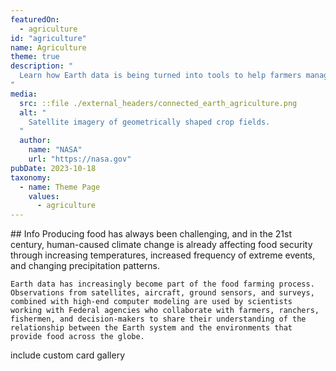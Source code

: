 ```yaml
---
featuredOn:
  - agriculture
id: "agriculture"
name: Agriculture
theme: true
description: "
  Learn how Earth data is being turned into tools to help farmers manage their crops in a changing climate.
"
media:
  src: ::file ./external_headers/connected_earth_agriculture.png
  alt: "
    Satellite imagery of geometrically shaped crop fields.
  "
  author:
    name: "NASA"
    url: "https://nasa.gov"
pubDate: 2023-10-18
taxonomy:
  - name: Theme Page
    values:
      - agriculture
---
```


<Block>
  <Prose>
    ## Info
    Producing food has always been challenging, and in the 21st century, human-caused climate change is already affecting food security through increasing temperatures, increased frequency of extreme events, and changing precipitation patterns.

    Earth data has increasingly become part of the food farming process.
    Observations from satellites, aircraft, ground sensors, and surveys, combined with high-end computer modeling are used by scientists working with Federal agencies who collaborate with farmers, ranchers, fishermen, and decision-makers to share their understanding of the relationship between the Earth system and the environments that provide food across the globe.
  </Prose>
</Block>


<Block type="wide">
  <Prose> include custom card gallery </Prose>
</Block>